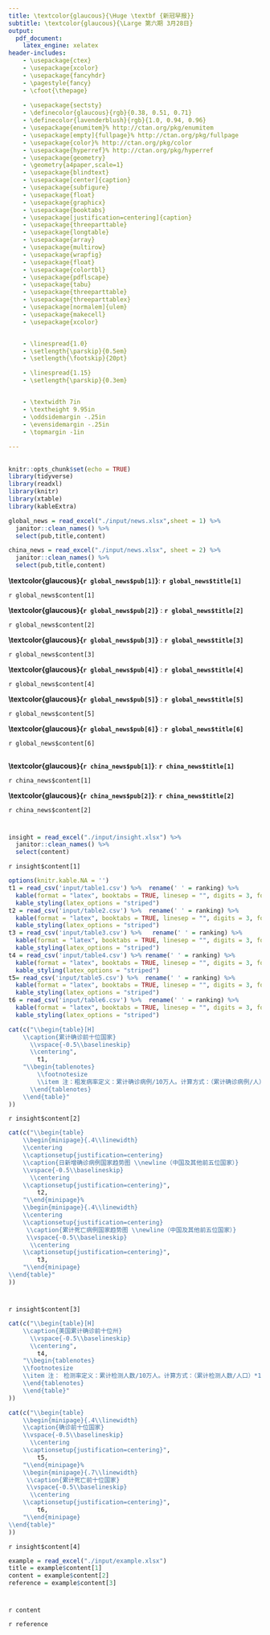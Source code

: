 ```yaml
---
title: \textcolor{glaucous}{\Huge \textbf {新冠早报}}
subtitle: \textcolor{glaucous}{\Large 第六期 3月28日}
output: 
  pdf_document:
    latex_engine: xelatex
header-includes:
    - \usepackage{ctex}
    - \usepackage{xcolor}
    - \usepackage{fancyhdr}
    - \pagestyle{fancy}
    - \cfoot{\thepage}
    
    - \usepackage{sectsty}
    - \definecolor{glaucous}{rgb}{0.38, 0.51, 0.71}
    - \definecolor{lavenderblush}{rgb}{1.0, 0.94, 0.96}
    - \usepackage{enumitem}% http://ctan.org/pkg/enumitem
    - \usepackage[empty]{fullpage}% http://ctan.org/pkg/fullpage
    - \usepackage{color}% http://ctan.org/pkg/color
    - \usepackage{hyperref}% http://ctan.org/pkg/hyperref
    - \usepackage{geometry}
    - \geometry{a4paper,scale=1}
    - \usepackage{blindtext}
    - \usepackage[center]{caption}
    - \usepackage{subfigure}
    - \usepackage{float}
    - \usepackage{graphicx}
    - \usepackage{booktabs}
    - \usepackage[justification=centering]{caption}
    - \usepackage{threeparttable}
    - \usepackage{longtable}
    - \usepackage{array}
    - \usepackage{multirow}
    - \usepackage{wrapfig}
    - \usepackage{float}
    - \usepackage{colortbl}
    - \usepackage{pdflscape}
    - \usepackage{tabu}
    - \usepackage{threeparttable}
    - \usepackage{threeparttablex}
    - \usepackage[normalem]{ulem}
    - \usepackage{makecell}
    - \usepackage{xcolor}


    - \linespread{1.0}
    - \setlength{\parskip}{0.5em}
    - \setlength{\footskip}{20pt}

    - \linespread{1.15}
    - \setlength{\parskip}{0.3em}


    - \textwidth 7in
    - \textheight 9.95in
    - \oddsidemargin -.25in
    - \evensidemargin -.25in
    - \topmargin -1in
    
---
```

\fontsize{13}{13}
\selectfont
\vspace{-10truemm}

\newcommand{\resheading}[1]{%
  \noindent\fcolorbox{lavenderblush}{lavenderblush}{\makebox[\dimexpr\textwidth-2\fboxsep-2\fboxrule][l]{\textbf{~#1}}}%
}


\pagestyle{fancyplain}
\lhead{\includegraphics[height=2cm]{./input/logo.png}}
\rhead{
\begin{tabular}{ccc}
\textcolor{gray}{中美健康峰会「智援组」新冠早报组}\\
\\ \\ \\ \\ \\
\end{tabular}}

\renewcommand{\headrulewidth}{0pt}
\setlength{\headheight}{25pt} 

\resheading{\Large 每日新闻}


## \textcolor{glaucous}{\Large 国际}


```r
knitr::opts_chunk$set(echo = TRUE)
library(tidyverse)
library(readxl)
library(knitr)
library(xtable)
library(kableExtra)

global_news = read_excel("./input/news.xlsx",sheet = 1) %>%
  janitor::clean_names() %>% 
  select(pub,title,content)

china_news = read_excel("./input/news.xlsx", sheet = 2) %>%
  janitor::clean_names() %>% 
  select(pub,title,content)
```


**\textcolor{glaucous}{`r global_news$pub[1]`}**: **`r global_news$title[1]`**

`r global_news$content[1]`

**\textcolor{glaucous}{`r global_news$pub[2]`}** : **`r global_news$title[2]`**

`r global_news$content[2]`

**\textcolor{glaucous}{`r global_news$pub[3]`}** : **`r global_news$title[3]`**

`r global_news$content[3]`

**\textcolor{glaucous}{`r global_news$pub[4]`}** : **`r global_news$title[4]`**

`r global_news$content[4]`

**\textcolor{glaucous}{`r global_news$pub[5]`}** : **`r global_news$title[5]`**

`r global_news$content[5]`

**\textcolor{glaucous}{`r global_news$pub[6]`}** : **`r global_news$title[6]`**

`r global_news$content[6]`

## \textcolor{glaucous}{\Large 国内}
**\textcolor{glaucous}{`r china_news$pub[1]`}**: **`r china_news$title[1]`**

`r china_news$content[1]`

**\textcolor{glaucous}{`r china_news$pub[2]`}**: **`r china_news$title[2]`**

`r china_news$content[2]`



\newpage




\resheading{\Large 疫情观察}

\begin{small}
{数据源：约翰霍普金斯大学，The COVID Tracking Project \quad   数据截止至：北京时间3月28日 早4:00}
\end{small}

# \textcolor{glaucous}{一、世界疫情}
```r
insight = read_excel("./input/insight.xlsx") %>%
  janitor::clean_names() %>% 
  select(content)
```

`r insight$content[1]`

\begin{figure}[H]
\caption{世界疫情分布图 (Global Map of Cumulative Confirmed COVID-19 Cases)} %最终文档中希望显示的图片标题
\centering
\includegraphics[]{./input/covid1.png} %插入图片，[]中设置图片大小，{}中是图片文件名
\label{} %用于文内引用的标签
\end{figure}


```r
options(knitr.kable.NA = '')
t1 = read_csv('input/table1.csv') %>%  rename(' ' = ranking) %>%
  kable(format = "latex", booktabs = TRUE, linesep = "", digits = 3, format.args = list(big.mark = ',')) %>% 
  kable_styling(latex_options = "striped")
t2 = read_csv('input/table2.csv') %>%  rename(' ' = ranking) %>% 
  kable(format = "latex", booktabs = TRUE, linesep = "", digits = 3, format.args = list(big.mark = ',')) %>% 
  kable_styling(latex_options = "striped")
t3 = read_csv('input/table3.csv') %>%   rename(' ' = ranking) %>% 
  kable(format = "latex", booktabs = TRUE, linesep = "", digits = 3, format.args = list(big.mark = ',')) %>% 
  kable_styling(latex_options = "striped")
t4 = read_csv('input/table4.csv') %>% rename(' ' = ranking) %>% 
  kable(format = "latex", booktabs = TRUE, linesep = "", digits = 3, format.args = list(big.mark = ',')) %>% 
  kable_styling(latex_options = "striped")
t5= read_csv('input/table5.csv') %>%  rename(' ' = ranking) %>% 
  kable(format = "latex", booktabs = TRUE, linesep = "", digits = 3, format.args = list(big.mark = ',')) %>% 
  kable_styling(latex_options = "striped")
t6 = read_csv('input/table6.csv') %>%  rename(' ' = ranking) %>% 
  kable(format = "latex", booktabs = TRUE, linesep = "", digits = 3, format.args = list(big.mark = ',')) %>% 
  kable_styling(latex_options = "striped")
```

```r
cat(c("\\begin{table}[H]
    \\caption{累计确诊前十位国家}
      \\vspace{-0.5\\baselineskip}
      \\centering",
        t1,
    "\\begin{tablenotes}
        \\footnotesize
        \\item 注：粗发病率定义：累计确诊病例/10万人。计算方式：（累计确诊病例/⼈）×10万  %此处加入注释信息
      \\end{tablenotes}
    \\end{table}"
))
```


\newpage

`r insight$content[2]`

```r
cat(c("\\begin{table}
    \\begin{minipage}{.4\\linewidth}
    \\centering
    \\captionsetup{justification=centering}
    \\caption{日新增确诊病例国家趋势图 \\newline（中国及其他前五位国家）}
    \\vspace{-0.5\\baselineskip}
      \\centering
    \\captionsetup{justification=centering}",
        t2,
    "\\end{minipage}%
    \\begin{minipage}{.4\\linewidth}
    \\centering
    \\captionsetup{justification=centering}
     \\caption{累计死亡病例国家趋势图 \\newline（中国及其他前五位国家）}
     \\vspace{-0.5\\baselineskip}
      \\centering
    \\captionsetup{justification=centering}",
        t3,
    "\\end{minipage} 
\\end{table}"
))
```


\begin{figure}[H]
\centering
\begin{minipage}[b]{0.45\linewidth}
\caption{日新增确诊病例国家趋势图\\（中国及其他前五位国家）}
\includegraphics[]{./input/covid2.pdf}
\label{}
\end{minipage}
\quad
\begin{minipage}[b]{0.45\linewidth}
\caption{累计死亡病例国家趋势图\\（中国及其他前五位国家） }
\includegraphics[]{./input/covid3.pdf}
\label{}
\end{minipage}
\end{figure}

\newpage

# \textcolor{glaucous}{二、美国疫情}

`r insight$content[3]`

\begin{figure}[H] 
\caption{美国本土疫情分布图 (Map of Cumulative Confirmed COVID-19 Cases in Contiguous U.S.)} %最终文档中希望显示的图片标题
\centering
\includegraphics[]{./input/covid4.png} %插入图片，[]中设置图片大小，{}中是图片文件名
\label{} %用于文内引用的标签
\end{figure}


```r
cat(c("\\begin{table}[H]
    \\caption{美国累计确诊前十位州}
      \\vspace{-0.5\\baselineskip}
      \\centering",
        t4,
    "\\begin{tablenotes}
    \\footnotesize
    \\item 注： 检测率定义：累计检测人数/10万人。计算方式：（累计检测人数/人口）*10万
    \\end{tablenotes}
    \\end{table}"
))
```


\newpage

\begin{figure}[H]
\centering
\begin{minipage}[b]{0.45\linewidth}
\caption{美国累计确诊前五位州趋势图}
\includegraphics[]{./input/covid5.pdf}
\label{}
\end{minipage}
\quad
\begin{minipage}[b]{0.45\linewidth}
\caption{美国⽇新增确诊前五位州趋势图}
\includegraphics[]{./input/covid5.pdf}
\label{}
\end{minipage}
\end{figure}


```r
cat(c("\\begin{table}
    \\begin{minipage}{.4\\linewidth}
    \\caption{确诊前十位国家}
    \\vspace{-0.5\\baselineskip}
      \\centering
    \\captionsetup{justification=centering}",
        t5,
    "\\end{minipage}%
    \\begin{minipage}{.7\\linewidth}
     \\caption{累计死亡前十位国家}
     \\vspace{-0.5\\baselineskip}
      \\centering
    \\captionsetup{justification=centering}",
        t6,
    "\\end{minipage} 
\\end{table}"
))
```


`r insight$content[4]`

\newpage

\resheading{\Large 疫情观察}

```r
example = read_excel("./input/example.xlsx")
title = example$content[1]
content = example$content[2]
reference = example$content[3]
```


# \textcolor{glaucous}{`r title`}

`r content`


\small `r reference`



\centering
\small
\begin{tabular}{ll}

主编：马晶  &  副主编:薛成海\,  仁晖 \, 何鸿恺 \\
执行责任编辑:史珂玮 \, 王冠  & 新闻组:张宁\, 张心其 \\
可视化组:霍舒同\, 张立达 & 数据分析:杜兆慧 \\
\multicolumn{2}{l}{感谢所有为日报作出贡献的志愿者:李忠锦 \, 慕帼眉\, 李祎杰}

\end{tabular}




                   